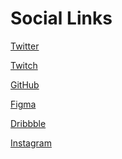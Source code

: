 # Social Links

[Twitter](https://twitter.com/ryanwarnercodes)

[Twitch](https://www.twitch.tv/ryanwarnercodes)

[GitHub](https://github.com/RyanWarner)

[Figma](https://figma.com/@RyanWarner)

[Dribbble](https://dribbble.com/RyanWarnerCodes)

[Instagram](https://www.instagram.com/RyanWarnerCodes/)
